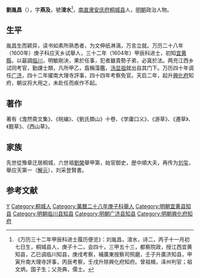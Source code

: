 '''劉胤昌'''（{{bd|？||？|catIdx=}}），字'''燕及'''，號'''淯水'''<ref>《万历三十二年甲辰科进士履历便览》：刘胤昌，淯水，诗二，丙子十一月初七日生，桐城县人，庚子十二，会四十，三甲五十三，都察院政，授江西宜黄知县，乙巳调临川知县，庚戌考察，補廣東按察司照磨，壬子升廣济知县，甲寅升南大理寺評事，丙辰考察，壬戌升除興化府知府。曾祖楫，泽州判官；祖文炳，国子生；父尧典，儒士。</ref>，[[南直隶|南直隶]][[安庆府|安庆府]][[桐城县|桐城县]]人，[[明朝|明朝]]政治人物。

== 生平 ==
胤昌生而颖异，读书如素所熟悉者，为文伸纸淋漓，万言立就。万历二十八年（1600年）庚子科应天乡试舉人，三十二年（1604年）甲辰科进士，初知[[宜黄縣|宜黄縣]]，以最調[[临川|临川]]，明敏剛決，果於任事，犯者雖貴勢子弟，必寘於法。两充江西乡试同考官，勤課士類，凡所甲乙，翕稱藻鑑，[[汤显祖|汤显祖]]就出自其门下。万历四十年调任[[广济|广济]]，四十二年擢南大理寺評事，四十四年考察免官。天启二年，起升[[興化府|興化府]]知府，朝议将大用之，未赴任而疾作不起。

== 著作 ==
著有《澹然斋文集》、《皖编》、《劉氏類山》十卷、《学庸口义》、《游草》、《遷草》、《觐草》、《西山草》。

== 家族 ==
先世從豫章迁居桐城，六世祖[[劉榮|劉榮]]舉甲第，始官御史，歴中順大夫，再传为[[刘玺|刘玺]]，舉应天第一（[[解元|解元]]），刘采登賢書。

==参考文献==
{{reflist}}

{{萬曆三十二年甲辰科殿試金榜}}

{{Authority control}}

{{DEFAULTSORT:}}
[[Category:刘姓|Y]]
[[Category:桐城人|Category:桐城人]]
[[Category:萬曆二十八年庚子科舉人|Category:萬曆二十八年庚子科舉人]]
[[Category:明朝宜黄县知县|Category:明朝宜黄县知县]]
[[Category:明朝临川县知县|Category:明朝临川县知县]]
[[Category:明朝广济县知县|Category:明朝广济县知县]]
[[Category:明朝興化府知府|Category:明朝興化府知府]]